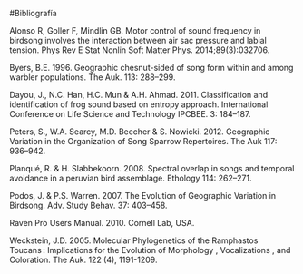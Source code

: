


#Bibliografía


  Alonso R, Goller F, Mindlin GB. Motor control of sound frequency in birdsong involves the interaction between air sac pressure and labial tension. Phys Rev E Stat Nonlin Soft Matter Phys. 2014;89(3):032706.
  
  
  Byers, B.E. 1996. Geographic chesnut-sided of song form within and among warbler populations. The Auk. 113: 288–299.



  Dayou, J., N.C. Han, H.C. Mun & A.H. Ahmad. 2011. Classification and identification of frog sound based on entropy approach. International Conference on Life Science and Technology IPCBEE. 3: 184–187.
  
  
  
  Peters, S., W.A. Searcy, M.D. Beecher & S. Nowicki. 2012. Geographic Variation in the Organization of Song Sparrow Repertoires. The Auk 117: 936–942.
  
  
  
  Planqué, R. & H. Slabbekoorn. 2008. Spectral overlap in songs and temporal avoidance in a peruvian bird assemblage. Ethology 114: 262–271.
  
  
  
  Podos, J. & P.S. Warren. 2007. The Evolution of Geographic Variation in Birdsong. Adv. Study Behav. 37: 403–458.
  
  

  Raven Pro Users Manual.  2010. Cornell Lab, USA.



  Weckstein, J.D. 2005. Molecular Phylogenetics of the Ramphastos Toucans : Implications for the Evolution of Morphology , Vocalizations , and Coloration. The Auk. 122 (4), 1191-1209.

